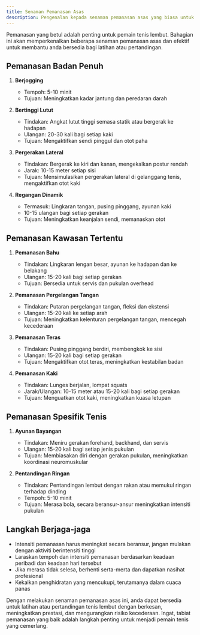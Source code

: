 ```yaml
---
title: Senaman Pemanasan Asas
description: Pengenalan kepada senaman pemanasan asas yang biasa untuk pemain tenis lembut, termasuk pemanasan badan penuh dan pemanasan kawasan tertentu
---
```


Pemanasan yang betul adalah penting untuk pemain tenis lembut. Bahagian ini akan memperkenalkan beberapa senaman pemanasan asas dan efektif untuk membantu anda bersedia bagi latihan atau pertandingan.

## Pemanasan Badan Penuh

1. **Berjogging**
   - Tempoh: 5-10 minit
   - Tujuan: Meningkatkan kadar jantung dan peredaran darah

2. **Bertinggi Lutut**
   - Tindakan: Angkat lutut tinggi semasa statik atau bergerak ke hadapan
   - Ulangan: 20-30 kali bagi setiap kaki
   - Tujuan: Mengaktifkan sendi pinggul dan otot paha

3. **Pergerakan Lateral**
   - Tindakan: Bergerak ke kiri dan kanan, mengekalkan postur rendah
   - Jarak: 10-15 meter setiap sisi
   - Tujuan: Mensimulasikan pergerakan lateral di gelanggang tenis, mengaktifkan otot kaki

4. **Regangan Dinamik**
   - Termasuk: Lingkaran tangan, pusing pinggang, ayunan kaki
   - 10-15 ulangan bagi setiap gerakan
   - Tujuan: Meningkatkan keanjalan sendi, memanaskan otot

## Pemanasan Kawasan Tertentu

1. **Pemanasan Bahu**
   - Tindakan: Lingkaran lengan besar, ayunan ke hadapan dan ke belakang
   - Ulangan: 15-20 kali bagi setiap gerakan
   - Tujuan: Bersedia untuk servis dan pukulan overhead

2. **Pemanasan Pergelangan Tangan**
   - Tindakan: Putaran pergelangan tangan, fleksi dan ekstensi
   - Ulangan: 15-20 kali ke setiap arah
   - Tujuan: Meningkatkan kelenturan pergelangan tangan, mencegah kecederaan

3. **Pemanasan Teras**
   - Tindakan: Pusing pinggang berdiri, membengkok ke sisi
   - Ulangan: 15-20 kali bagi setiap gerakan
   - Tujuan: Mengaktifkan otot teras, meningkatkan kestabilan badan

4. **Pemanasan Kaki**
   - Tindakan: Lunges berjalan, lompat squats
   - Jarak/Ulangan: 10-15 meter atau 15-20 kali bagi setiap gerakan
   - Tujuan: Menguatkan otot kaki, meningkatkan kuasa letupan

## Pemanasan Spesifik Tenis

1. **Ayunan Bayangan**
   - Tindakan: Meniru gerakan forehand, backhand, dan servis
   - Ulangan: 15-20 kali bagi setiap jenis pukulan
   - Tujuan: Membiasakan diri dengan gerakan pukulan, meningkatkan koordinasi neuromuskular

2. **Pentandingan Ringan**
   - Tindakan: Pentandingan lembut dengan rakan atau memukul ringan terhadap dinding
   - Tempoh: 5-10 minit
   - Tujuan: Merasa bola, secara beransur-ansur meningkatkan intensiti pukulan

## Langkah Berjaga-jaga

- Intensiti pemanasan harus meningkat secara beransur, jangan mulakan dengan aktiviti berintensiti tinggi
- Laraskan tempoh dan intensiti pemanasan berdasarkan keadaan peribadi dan keadaan hari tersebut
- Jika merasa tidak selesa, berhenti serta-merta dan dapatkan nasihat profesional
- Kekalkan penghidratan yang mencukupi, terutamanya dalam cuaca panas

Dengan melakukan senaman pemanasan asas ini, anda dapat bersedia untuk latihan atau pertandingan tenis lembut dengan berkesan, meningkatkan prestasi, dan mengurangkan risiko kecederaan. Ingat, tabiat pemanasan yang baik adalah langkah penting untuk menjadi pemain tenis yang cemerlang.
